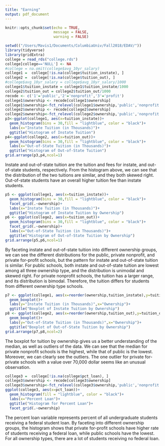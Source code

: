 ```yaml
---
title: "Earning"
output: pdf_document
---
```


```r
knitr::opts_chunk$set(echo = TRUE,
                      message = FALSE,
                      warning = FALSE)
```

```r
setwd(("/Users/Mavis1/Documents/ColumbiaUniv/Fall2018/EDAV/"))
library(tidyverse)
library(gridExtra)
college = read_rds("college.rds")
college[college=='NULL'] <- NA
#college = na.omit(college$avg_10yr_salary)
college1 =  college[!is.na(college$tuition_instate), ]
college2 =  college[!is.na(college$tuition_out), ]
#college$avg_10yr_salary = college$avg_10yr_salary/1000
college1$tuition_instate = college1$tuition_instate/1000
college2$tuition_out = college2$tuition_out/1000
recode <- c('1'='public','2'='nonprofit','3'='profit')
college1$ownership <- recode[college1$ownership]
college1$ownership<-fct_relevel(college1$ownership,'public','nonprofit','profit')
college2$ownership <- recode[college2$ownership]
college2$ownership<-fct_relevel(college2$ownership,'public','nonprofit','profit')
p3<-ggplot(college1, aes(x=tuition_instate))+
  geom_histogram(bins = 30,fill = "lightblue", color = "black")+
  labs(x="Instate Tuition (in Thousands)")+
  ggtitle("Histogram of Instate Tuition")
p4<-ggplot(college2, aes(x=tuition_out))+
  geom_histogram(bins = 30,fill = "lightblue", color = "black")+
  labs(x="Out-of-State Tuition (in Thousands)")+
  ggtitle("Histogram of Out-of-State Tuition")
grid.arrange(p3,p4,ncol=1)
```


Instate and out-of-state tuition are the tuition and fees for instate, and out-of-state students, respectively. From the histogram above, we can see that the distribution of the two tuitions are similar, and they both skewed right. Out-of-state students have an overall higher tuition fee than instate students.



```r
p5 <- ggplot(college1, aes(x=tuition_instate))+
  geom_histogram(bins = 30,fill = "lightblue", color = "black")+
  facet_grid(.~ownership)+
  labs(x="Instate Tuition (in Thousands)")+
  ggtitle("Histogram of Instate Tuition by Ownership")
p6 <- ggplot(college2, aes(x=tuition_out))+
  geom_histogram(bins = 30,fill = "lightblue", color = "black")+
  facet_grid(.~ownership)+
  labs(x="Out-of-State Tuition (in Thousands)")+
  ggtitle("Histogram of Out-of-State Tuition by Ownership")
grid.arrange(p5,p6,ncol=1)
```


By faceting instate and out-of-state tuition into different ownership groups, we can see the different distributions for the public, private nonprofit, and private for-profit schools, but the pattern for instate and out-of-state tuition is similar. For public schools, both instate and out-of-state tuition are lowest among all three ownership type, and the distribution is unimodal and skewed right. For private nonprofit schools, the tuition has a larger range, and its distribution is bimodal. Therefore, the tuition differs for students from different ownership type schools.



```r
p7 <- ggplot(college1, aes(x=reorder(ownership,tuition_instate),y=tuition_instate))+
  geom_boxplot()+
  labs(y="Instate Tuition (in Thousands)",x="Ownership")+
  ggtitle("Boxplot of Instate Tuition by Ownership")
p8 <- ggplot(college2, aes(x=reorder(ownership,tuition_out),y=tuition_out))+
  geom_boxplot()+
  labs(y="Out-of-State Tuition (in Thousands)",x="Ownership")+
  ggtitle("Boxplot of Out-of-State Tuition by Ownership")
grid.arrange(p7,p8,ncol=2)
```


The boxplot for tuition by ownership gives us a better understanding of the median, as well as outliers of the data. We can see that the median for private nonprofit schools is the highest, while that of public is the lowest. Moreover, we can clearly see the outliers. The one outlier for private for-private schools with a value over 70,000 dollar seems like an unusual observation.



```r
college3 =  college[!is.na(college$pct_loan), ]
college3$ownership <- recode[college3$ownership]
college3$ownership<-fct_relevel(college3$ownership,'public','nonprofit','profit')
ggplot(college3, aes(x=pct_loan))+
  geom_histogram(fill = "lightblue", color = "black")+
  labs(x="Percent Loan")+
  ggtitle("Histogram for Percent Loan")+
  facet_grid(.~ownership)
```

The percent loan variable represents percent of all undergraduate students receiving a federal student loan. By faceting into different ownership groups, the histogram shows that private for-profit schools have higher rate of students receiving a federal loan, while public schools have the lowest. For all ownership types, there are a lot of students receiving no federal loan.



